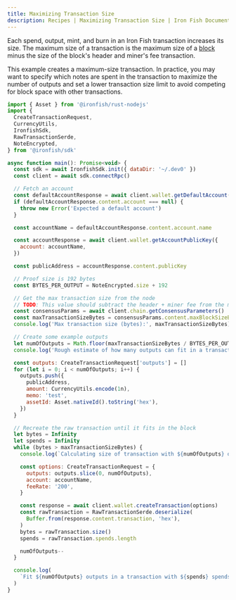```yaml
---
title: Maximizing Transaction Size
description: Recipes | Maximizing Transaction Size | Iron Fish Documentation
---
```


Each spend, output, mint, and burn in an Iron Fish transaction increases its size. The
maximum size of a transaction is the maximum size of a [block](/use/get-started/glossary#Block)
minus the size of the block's header and miner's fee transaction.

This example creates a maximum-size transaction. In practice, you may want to specify
which notes are spent in the transaction to maximize the number of outputs and set a
lower transaction size limit to avoid competing for block space with other transactions.

```js
import { Asset } from '@ironfish/rust-nodejs'
import {
  CreateTransactionRequest,
  CurrencyUtils,
  IronfishSdk,
  RawTransactionSerde,
  NoteEncrypted,
} from '@ironfish/sdk'

async function main(): Promise<void> {
  const sdk = await IronfishSdk.init({ dataDir: '~/.dev0' })
  const client = await sdk.connectRpc()

  // Fetch an account
  const defaultAccountResponse = await client.wallet.getDefaultAccount()
  if (defaultAccountResponse.content.account === null) {
    throw new Error('Expected a default account')
  }

  const accountName = defaultAccountResponse.content.account.name

  const accountResponse = await client.wallet.getAccountPublicKey({
    account: accountName,
  })

  const publicAddress = accountResponse.content.publicKey

  // Proof size is 192 bytes
  const BYTES_PER_OUTPUT = NoteEncrypted.size + 192

  // Get the max transaction size from the node
  // TODO: This value should subtract the header + miner fee from the max block size
  const consensusParams = await client.chain.getConsensusParameters()
  const maxTransactionSizeBytes = consensusParams.content.maxBlockSizeBytes
  console.log('Max transaction size (bytes):', maxTransactionSizeBytes)

  // Create some example outputs
  let numOfOutputs = Math.floor(maxTransactionSizeBytes / BYTES_PER_OUTPUT)
  console.log('Rough estimate of how many outputs can fit in a transaction:', numOfOutputs)

  const outputs: CreateTransactionRequest['outputs'] = []
  for (let i = 0; i < numOfOutputs; i++) {
    outputs.push({
      publicAddress,
      amount: CurrencyUtils.encode(1n),
      memo: 'test',
      assetId: Asset.nativeId().toString('hex'),
    })
  }

  // Recreate the raw transaction until it fits in the block
  let bytes = Infinity
  let spends = Infinity
  while (bytes > maxTransactionSizeBytes) {
    console.log(`Calculating size of transaction with ${numOfOutputs} outputs...`)

    const options: CreateTransactionRequest = {
      outputs: outputs.slice(0, numOfOutputs),
      account: accountName,
      feeRate: '200',
    }

    const response = await client.wallet.createTransaction(options)
    const rawTransaction = RawTransactionSerde.deserialize(
      Buffer.from(response.content.transaction, 'hex'),
    )
    bytes = rawTransaction.size()
    spends = rawTransaction.spends.length

    numOfOutputs--
  }

  console.log(
    `Fit ${numOfOutputs} outputs in a transaction with ${spends} spends. Transaction size (bytes): ${bytes}`,
  )
}
```

